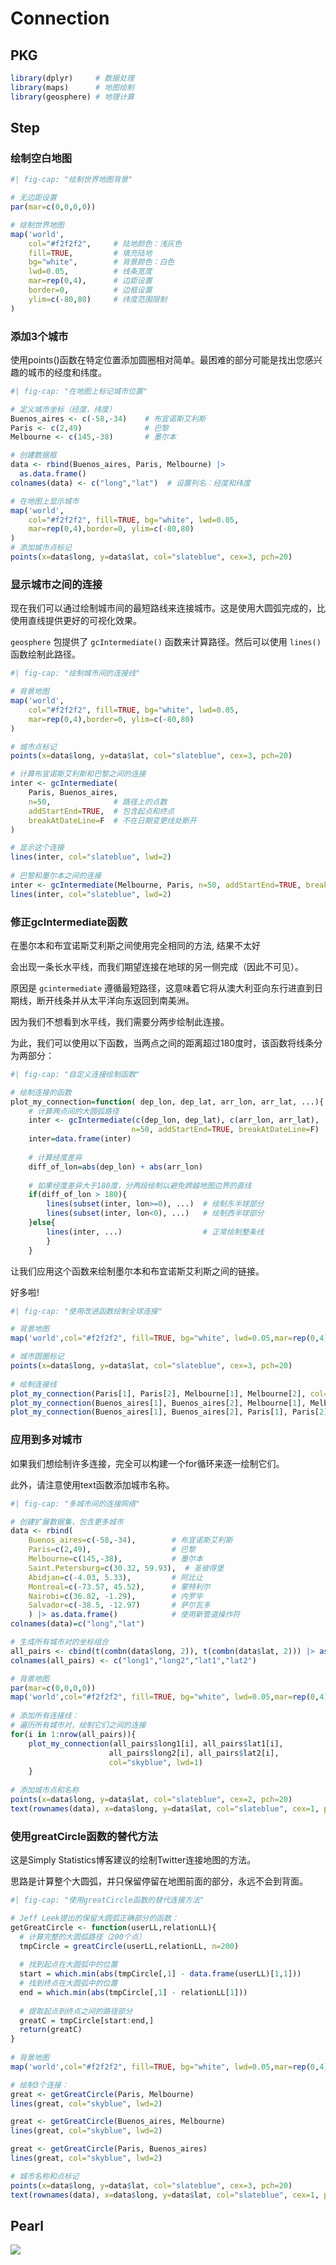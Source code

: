 # Connection {#sec-connection}

## PKG 

```r
library(dplyr)     # 数据处理
library(maps)      # 地图绘制
library(geosphere) # 地理计算
```

## Step

### 绘制空白地图

```r
#| fig-cap: "绘制世界地图背景"

# 无边距设置
par(mar=c(0,0,0,0))

# 绘制世界地图
map('world',
    col="#f2f2f2",     # 陆地颜色：浅灰色
    fill=TRUE,         # 填充陆地
    bg="white",        # 背景颜色：白色
    lwd=0.05,          # 线条宽度
    mar=rep(0,4),      # 边距设置
    border=0,          # 边框设置
    ylim=c(-80,80)     # 纬度范围限制
)
```

### 添加3个城市

使用points()函数在特定位置添加圆圈相对简单。最困难的部分可能是找出您感兴趣的城市的经度和纬度。

```r
#| fig-cap: "在地图上标记城市位置"

# 定义城市坐标（经度，纬度）
Buenos_aires <- c(-58,-34)    # 布宜诺斯艾利斯
Paris <- c(2,49)              # 巴黎
Melbourne <- c(145,-38)       # 墨尔本

# 创建数据框
data <- rbind(Buenos_aires, Paris, Melbourne) |> 
  as.data.frame()
colnames(data) <- c("long","lat")  # 设置列名：经度和纬度

# 在地图上显示城市
map('world',
    col="#f2f2f2", fill=TRUE, bg="white", lwd=0.05,
    mar=rep(0,4),border=0, ylim=c(-80,80) 
)
# 添加城市点标记
points(x=data$long, y=data$lat, col="slateblue", cex=3, pch=20)
```


### 显示城市之间的连接

现在我们可以通过绘制城市间的最短路线来连接城市。这是使用大圆弧完成的，比使用直线提供更好的可视化效果。

`geosphere` 包提供了 `gcIntermediate()` 函数来计算路径。然后可以使用 `lines()` 函数绘制此路径。

```r
#| fig-cap: "绘制城市间的连接线"

# 背景地图
map('world',
    col="#f2f2f2", fill=TRUE, bg="white", lwd=0.05,
    mar=rep(0,4),border=0, ylim=c(-80,80) 
)

# 城市点标记
points(x=data$long, y=data$lat, col="slateblue", cex=3, pch=20)

# 计算布宜诺斯艾利斯和巴黎之间的连接
inter <- gcIntermediate(
    Paris, Buenos_aires, 
    n=50,              # 路径上的点数
    addStartEnd=TRUE,  # 包含起点和终点
    breakAtDateLine=F  # 不在日期变更线处断开
)

# 显示这个连接
lines(inter, col="slateblue", lwd=2)
 
# 巴黎和墨尔本之间的连接
inter <- gcIntermediate(Melbourne, Paris, n=50, addStartEnd=TRUE, breakAtDateLine=F)             
lines(inter, col="slateblue", lwd=2)
```

### 修正gcIntermediate函数

在墨尔本和布宜诺斯艾利斯之间使用完全相同的方法, 结果不太好

会出现一条长水平线，而我们期望连接在地球的另一侧完成（因此不可见）。

原因是 `gcintermediate` 遵循最短路径，这意味着它将从澳大利亚向东行进直到日期线，断开线条并从太平洋向东返回到南美洲。

因为我们不想看到水平线，我们需要分两步绘制此连接。

为此，我们可以使用以下函数，当两点之间的距离超过180度时，该函数将线条分为两部分：

```r
#| fig-cap: "自定义连接绘制函数"

# 绘制连接的函数
plot_my_connection=function( dep_lon, dep_lat, arr_lon, arr_lat, ...){
    # 计算两点间的大圆弧路径
    inter <- gcIntermediate(c(dep_lon, dep_lat), c(arr_lon, arr_lat), 
                           n=50, addStartEnd=TRUE, breakAtDateLine=F)             
    inter=data.frame(inter)
    
    # 计算经度差异
    diff_of_lon=abs(dep_lon) + abs(arr_lon)
    
    # 如果经度差异大于180度，分两段绘制以避免跨越地图边界的直线
    if(diff_of_lon > 180){
        lines(subset(inter, lon>=0), ...)  # 绘制东半球部分
        lines(subset(inter, lon<0), ...)   # 绘制西半球部分
    }else{
        lines(inter, ...)                  # 正常绘制整条线
        }
    }
```

让我们应用这个函数来绘制墨尔本和布宜诺斯艾利斯之间的链接。

好多啦!

```r
#| fig-cap: "使用改进函数绘制全球连接"

# 背景地图
map('world',col="#f2f2f2", fill=TRUE, bg="white", lwd=0.05,mar=rep(0,4),border=0, ylim=c(-80,80) )

# 城市圆圈标记
points(x=data$long, y=data$lat, col="slateblue", cex=3, pch=20)
 
# 绘制连接线
plot_my_connection(Paris[1], Paris[2], Melbourne[1], Melbourne[2], col="slateblue", lwd=2)
plot_my_connection(Buenos_aires[1], Buenos_aires[2], Melbourne[1], Melbourne[2], col="slateblue", lwd=2)
plot_my_connection(Buenos_aires[1], Buenos_aires[2], Paris[1], Paris[2], col="slateblue", lwd=2)
```

### 应用到多对城市

如果我们想绘制许多连接，完全可以构建一个for循环来逐一绘制它们。

此外，请注意使用text函数添加城市名称。

```r
#| fig-cap: "多城市间的连接网络"

# 创建扩展数据集，包含更多城市
data <- rbind(
    Buenos_aires=c(-58,-34),        # 布宜诺斯艾利斯
    Paris=c(2,49),                  # 巴黎
    Melbourne=c(145,-38),           # 墨尔本
    Saint.Petersburg=c(30.32, 59.93),  # 圣彼得堡
    Abidjan=c(-4.03, 5.33),         # 阿比让
    Montreal=c(-73.57, 45.52),      # 蒙特利尔
    Nairobi=c(36.82, -1.29),        # 内罗毕
    Salvador=c(-38.5, -12.97)       # 萨尔瓦多
    ) |> as.data.frame()            # 使用新管道操作符
colnames(data)=c("long","lat")

# 生成所有城市对的坐标组合
all_pairs <- cbind(t(combn(data$long, 2)), t(combn(data$lat, 2))) |> as.data.frame()
colnames(all_pairs) <- c("long1","long2","lat1","lat2")

# 背景地图
par(mar=c(0,0,0,0))
map('world',col="#f2f2f2", fill=TRUE, bg="white", lwd=0.05,mar=rep(0,4),border=0, ylim=c(-80,80) )
 
# 添加所有连接线：
# 遍历所有城市对，绘制它们之间的连接
for(i in 1:nrow(all_pairs)){
    plot_my_connection(all_pairs$long1[i], all_pairs$lat1[i], 
                      all_pairs$long2[i], all_pairs$lat2[i], 
                      col="skyblue", lwd=1)
    }
 
# 添加城市点和名称
points(x=data$long, y=data$lat, col="slateblue", cex=2, pch=20)
text(rownames(data), x=data$long, y=data$lat, col="slateblue", cex=1, pos=4)
```

### 使用greatCircle函数的替代方法

这是Simply Statistics博客建议的绘制Twitter连接地图的方法。

思路是计算整个大圆弧，并只保留停留在地图前面的部分，永远不会到背面。

```r
#| fig-cap: "使用greatCircle函数的替代连接方法"

# Jeff Leek提出的保留大圆弧正确部分的函数：
getGreatCircle <- function(userLL,relationLL){
  # 计算完整的大圆弧路径（200个点）
  tmpCircle = greatCircle(userLL,relationLL, n=200)
  
  # 找到起点在大圆弧中的位置
  start = which.min(abs(tmpCircle[,1] - data.frame(userLL)[1,1]))
  # 找到终点在大圆弧中的位置
  end = which.min(abs(tmpCircle[,1] - relationLL[1]))
  
  # 提取起点到终点之间的路径部分
  greatC = tmpCircle[start:end,]
  return(greatC)
}
 
# 背景地图
map('world',col="#f2f2f2", fill=TRUE, bg="white", lwd=0.05,mar=rep(0,4),border=0, ylim=c(-80,80) )

# 绘制3个连接：
great <- getGreatCircle(Paris, Melbourne)
lines(great, col="skyblue", lwd=2)

great <- getGreatCircle(Buenos_aires, Melbourne)
lines(great, col="skyblue", lwd=2)

great <- getGreatCircle(Paris, Buenos_aires)
lines(great, col="skyblue", lwd=2)

# 城市名称和点标记
points(x=data$long, y=data$lat, col="slateblue", cex=3, pch=20)
text(rownames(data), x=data$long, y=data$lat, col="slateblue", cex=1, pos=4)
```

## Pearl

[![](./image/surfer-travel.png)](https://www.data-to-viz.com/story/MapConnection.html)
